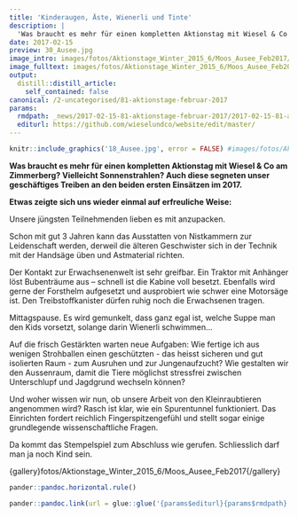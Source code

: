 ```yaml
---
title: 'Kinderaugen, Äste, Wienerli und Tinte'
description: |
  'Was braucht es mehr für einen kompletten Aktionstag mit Wiesel & Co am Zimmerberg? Vielleicht Sonnenstrahlen? Auch diese segneten unser geschäftiges Treiben an den beiden ersten Einsätzen im 2017. Etwas zeigte sich uns wieder einmal auf erfreuliche Weise:'
date: 2017-02-15
preview: 30_Ausee.jpg
image_intro: images/fotos/Aktionstage_Winter_2015_6/Moos_Ausee_Feb2017/30_Ausee.jpg
image_fulltext: images/fotos/Aktionstage_Winter_2015_6/Moos_Ausee_Feb2017/18_Ausee.jpg
output:
  distill::distill_article:
    self_contained: false
canonical: /2-uncategorised/81-aktionstage-februar-2017
params:
  rmdpath: _news/2017-02-15-81-aktionstage-februar-2017/2017-02-15-81-aktionstage-februar-2017.Rmd
  editurl: https://github.com/wieselundco/website/edit/master/
---
```



```r
knitr::include_graphics('18_Ausee.jpg', error = FALSE) #images/fotos/Aktionstage_Winter_2015_6/Moos_Ausee_Feb2017/18_Ausee.jpg
```

**Was braucht es mehr für einen kompletten Aktionstag mit Wiesel & Co am
Zimmerberg? Vielleicht Sonnenstrahlen? Auch diese segneten unser
geschäftiges Treiben an den beiden ersten Einsätzen im 2017.**

**Etwas zeigte sich uns wieder einmal auf erfreuliche Weise:**

Unsere jüngsten Teilnehmenden lieben es mit anzupacken.

Schon mit gut 3 Jahren kann das Ausstatten von Nistkammern zur
Leidenschaft werden, derweil die älteren Geschwister sich in der Technik
mit der Handsäge üben und Astmaterial richten.

Der Kontakt zur Erwachsenenwelt ist sehr greifbar. Ein Traktor mit
Anhänger löst Bubenträume aus – schnell ist die Kabine voll besetzt.
Ebenfalls wird gerne der Forsthelm aufgesetzt und ausprobiert wie schwer
eine Motorsäge ist. Den Treibstoffkanister dürfen ruhig noch die
Erwachsenen tragen.

Mittagspause. Es wird gemunkelt, dass ganz egal ist, welche Suppe man
den Kids vorsetzt, solange darin Wienerli schwimmen…

Auf die frisch Gestärkten warten neue Aufgaben: Wie fertige ich aus
wenigen Strohballen einen geschützten - das heisst sicheren und gut
isolierten Raum - zum Ausruhen und zur Jungenaufzucht? Wie gestalten wir
den Aussenraum, damit die Tiere möglichst stressfrei zwischen
Unterschlupf und Jagdgrund wechseln können?

Und woher wissen wir nun, ob unsere Arbeit von den Kleinraubtieren
angenommen wird? Rasch ist klar, wie ein Spurentunnel funktioniert. Das
Einrichten fordert reichlich Fingerspitzengefühl und stellt sogar einige
grundlegende wissenschaftliche Fragen.

Da kommt das Stempelspiel zum Abschluss wie gerufen. Schliesslich darf
man ja noch Kind sein. 

{gallery}fotos/Aktionstage\_Winter\_2015\_6/Moos\_Ausee\_Feb2017{/gallery}

```r
pander::pandoc.horizontal.rule()

pander::pandoc.link(url = glue::glue('{params$editurl}{params$rmdpath}'),text = 'Artikel bearbeiten')
```

<!--http://wieselundco.ch/2-uncategorised/81-aktionstage-februar-2017-->
